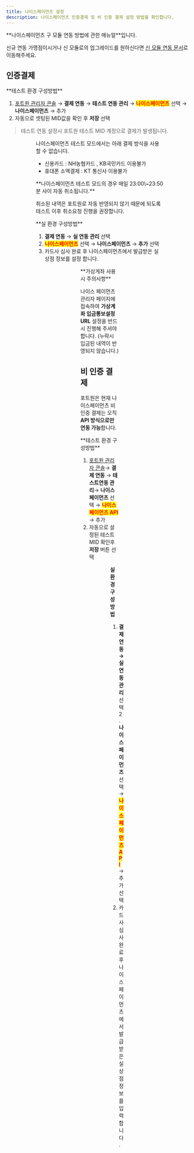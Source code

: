 ```yaml
---
title: 나이스페이먼츠 설정
description: 나이스페이먼츠 인증결제 및 비 인증 결제 설정 방법을 확인합니다.
---
```




<Hint style="warning">
**나이스페이먼츠 구 모듈 연동 방법에 관한 매뉴얼**입니다.

신규 연동 가맹점이시거나 신 모듈로의 업그레이드를 원하신다면 [신 모듈 연동 문서](nice-v2)로 이동해주세요.

</Hint>

## 인증**결제**

<Tabs>
<Tab title="테스트 결제">
**테스트 환경 구성방법**

1. [포트원 관리자 콘솔](https://admin.portone.io/) → **결제 연동** → **테스트 연동 관리** → <mark style="color:red;">**나이스페이먼츠**</mark> 선택 → **나이스페이먼츠** → 추가
2. 자동으로 셋팅된 MID값을 확인 후 **저장** 선택

> 테스트 연동 설정시 포트원 테스트 MID 계정으로 결제가 발생됩니다.

<Figure
  src="/gitbook-assets/ko/image (286).png"
  caption="결제 연동 → 테스트 연동 관리 → 나이스페이먼츠 선택 → 나이스페이먼츠→추가"
/>

<Figure
  src="/gitbook-assets/ko/image (320).png"
  caption="자동으로 셋팅된 MID값을 확인 후 저장 선택"
/>

나이스페이먼츠 테스트 모드에서는 아래 결제 방식을 사용할 수 없습니다.

- 신용카드 : NH농협카드 , KB국민카드 이용불가
- 휴대폰 소액결제 : KT 통신사 이용불가

<Hint style="info">
**나이스페이먼츠 테스트 모드의 경우 매일 23:00\~23:50분 사이 자동 취소됩니다.**

취소된 내역은 포트원로 자동 반영되지 않기 때문에 되도록 테스트 이후 취소요청 진행을 권장합니다.

</Hint>

</Tab>

<Tab title="실 결제">
**실 환경 구성방법**

1. **결제 연동** → **실 연동 관리** 선택
2. <mark style="color:red;">**나이스페이먼츠**</mark> 선택 → **나이스페이먼츠** →
   **추가** 선택
3. 카드사 심사 완료 후 나이스페이먼츠에서 발급받은 실 상점 정보를 설정 합니다.

<Figure
  src="/gitbook-assets/ko/image (305).png"
  caption="결제 연동 → 실 연동 관리 선택"
/>

<Figure
  src="/gitbook-assets/ko/image (311).png"
  caption="나이스페이먼츠 선택 → 나이스페이먼츠 → 추가 선택"
/>

<Figure
  src="/gitbook-assets/ko/image (347).png"
  caption="카드사 심사 완료 후 나이스페이먼츠에서 발급받은 실 상점 정보 설정"
/>

<Hint style="info">
**가상게좌 사용시 주의사항**

나이스 페이먼츠 관리자 페이지에 접속하여 **가상계좌 입금통보설정 URL** 설정을 반드시 진행해 주셔야 합니다. (누락시 입금된 내역이 반영되지 않습니다.)

</Hint>

</Tab>
</Tabs>

## 비 인증 결제

포트원은 현재 나이스페이먼츠 비 인증 결제는 오직 **API 방식으로만 연동 가능**합니다.

<Tabs>
<Tab title="API 방식">
**테스트 환경 구성방법**

1. [포트원 관리자 콘솔](https://admin.portone.io/)→ **결제 연동** → **테스트연동 관리**→ **나이스페이먼츠** 선택 → <mark style="color:red;">**나이스페이먼츠 API**</mark> → 추가
2. 자동으로 설정된 테스트 MID 확인후 **저장** 버튼 선택

<Figure
  src="/gitbook-assets/ko/image (319).png"
  caption="포트원 관리자 콘솔→ 결제 연동 → 테스트연동 관리 → 나이스페이먼츠 선택 → 나이스페이먼츠 API → 추가"
/>

<Figure
  src="/gitbook-assets/ko/image (315).png"
  caption="자동으로 설정된 테스트 MID 확인후 저장 버튼 선택"
/>

**실 환경 구성방법**

1. **결제연동 → 실 연동관리** 선택 2. **나이스페이먼츠** 선택 → <mark style="color:red;">**나이스페이먼츠 API**</mark> → 추가 선택
2. 카드사 심사 완료 후 나이스페이먼츠에서 발급받은 실상점 정보를 입력합니다.

<Figure
  src="/gitbook-assets/ko/image (281).png"
  caption="결제연동 → 실 연동관리 선택"
/>

<Figure
  src="/gitbook-assets/ko/image (39).png"
  caption="나이스페이먼츠 선택 → 나이스페이먼츠 API → 추가 선택"
/>

<Figure
  src="/gitbook-assets/ko/image (54).png"
  caption="카드사 심사 완료 후 나이스페이먼츠에서 발급받은 실상점 정보 입력"
/>

</Tab>
</Tabs>
